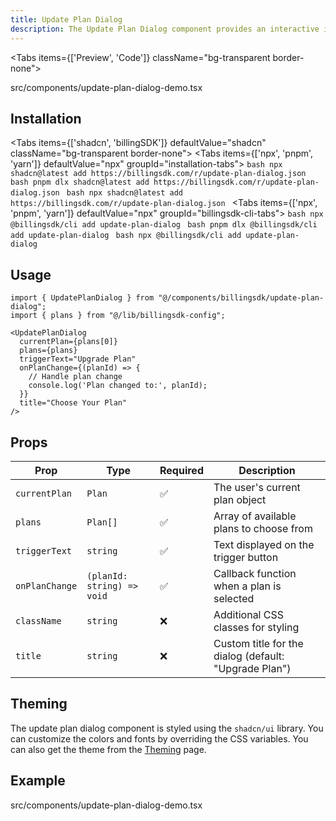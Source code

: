 ```yaml
---
title: Update Plan Dialog
description: The Update Plan Dialog component provides an interactive interface for users to upgrade or change their subscription plan. It features plan comparison, monthly/yearly toggle, and smooth animations for a seamless user experience.
---
```


<Tabs items={['Preview', 'Code']} className="bg-transparent border-none">
  <Tab value="Preview" className="border-none bg-transparent p-0 mt-3">
    <PreviewComponents registryName="update-plan-dialog">
      <UpdatePlanDialogDemo />
    </PreviewComponents>
  </Tab>

  <Tab value="Code" className="mt-3">
  <include cwd lang="tsx" meta='title="src/components/update-plan-dialog-demo.tsx"'>src/components/update-plan-dialog-demo.tsx</include>

  </Tab>
</Tabs>

## Installation

<Tabs items={['shadcn', 'billingSDK']} defaultValue="shadcn" className="bg-transparent border-none">
  <Tab value="shadcn" className="border-none bg-transparent p-0 mt-3">
    <Tabs items={['npx', 'pnpm', 'yarn']} defaultValue="npx" groupId="installation-tabs">
      <Tab value="npx">
        ```bash
        npx shadcn@latest add https://billingsdk.com/r/update-plan-dialog.json
        ```
      </Tab>
      <Tab value="pnpm">
        ```bash
        pnpm dlx shadcn@latest add https://billingsdk.com/r/update-plan-dialog.json
        ```
      </Tab>
      <Tab value="yarn">
        ```bash
        npx shadcn@latest add https://billingsdk.com/r/update-plan-dialog.json
        ```
      </Tab>
    </Tabs>
  </Tab>
  <Tab value="billingSDK" className="border-none bg-transparent p-0 mt-3">
    <Tabs items={['npx', 'pnpm', 'yarn']} defaultValue="npx" groupId="billingsdk-cli-tabs">
      <Tab value="npx">
        ```bash
        npx @billingsdk/cli add update-plan-dialog
        ```
      </Tab>
      <Tab value="pnpm">
        ```bash
        pnpm dlx @billingsdk/cli add update-plan-dialog
        ```
      </Tab>
      <Tab value="yarn">
        ```bash
        npx @billingsdk/cli add update-plan-dialog
        ```
      </Tab>
    </Tabs>
  </Tab>
</Tabs>

## Usage

```tsx
import { UpdatePlanDialog } from "@/components/billingsdk/update-plan-dialog";
import { plans } from "@/lib/billingsdk-config";
```

```tsx
<UpdatePlanDialog
  currentPlan={plans[0]}
  plans={plans}
  triggerText="Upgrade Plan"
  onPlanChange={(planId) => {
    // Handle plan change
    console.log('Plan changed to:', planId);
  }}
  title="Choose Your Plan"
/>
```

## Props

| Prop | Type | Required | Description |
|------|------|----------|-------------|
| `currentPlan` | `Plan` | ✅ | The user's current plan object |
| `plans` | `Plan[]` | ✅ | Array of available plans to choose from |
| `triggerText` | `string` | ✅ | Text displayed on the trigger button |
| `onPlanChange` | `(planId: string) => void` | ✅ | Callback function when a plan is selected |
| `className` | `string` | ❌ | Additional CSS classes for styling |
| `title` | `string` | ❌ | Custom title for the dialog (default: "Upgrade Plan") |

## Theming

The update plan dialog component is styled using the `shadcn/ui` library. You can customize the colors and fonts by overriding the CSS variables. You can also get the theme from the [Theming](/docs/theming) page.

## Example
<include cwd lang="tsx" meta='title="src/components/update-plan-dialog-demo.tsx"'>src/components/update-plan-dialog-demo.tsx</include>
